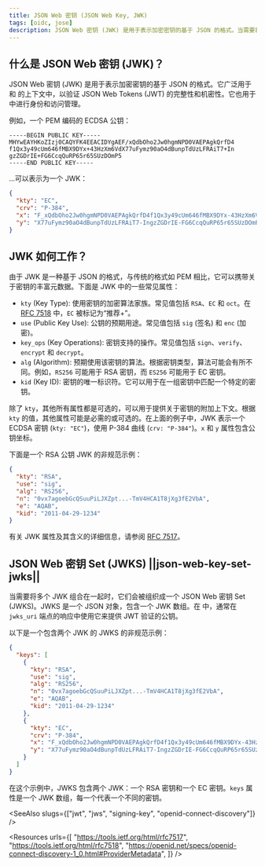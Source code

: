 ```yaml
---
title: JSON Web 密钥 (JSON Web Key, JWK)
tags: [oidc, jose]
description: JSON Web 密钥 (JWK) 是用于表示加密密钥的基于 JSON 的格式。当需要将多个 JWK 组合在一起时，它们会被组织成一个 JSON Web 密钥 Set (JWKS)。
---
```


## 什么是 JSON Web 密钥 (JWK)？

JSON Web 密钥 (JWK) 是用于表示加密密钥的基于 JSON 的格式。它广泛用于 <Ref slug="jws" /> 和 <Ref slug="jwe" /> 的上下文中，以验证 <Ref slug="jwt">JSON Web Tokens (JWT)</Ref> 的完整性和机密性。它也用于 <Ref slug="openid-connect" /> 中进行身份和访问管理。

例如，一个 PEM 编码的 ECDSA 公钥：

```
-----BEGIN PUBLIC KEY-----
MHYwEAYHKoZIzj0CAQYFK4EEACIDYgAEF/xQdbOho2Jw0hgmNPD0VAEPAgkQrfD4
f1Qx3y49cUm646fMBX9DYx+43HzXm6VdX77uFymz90aO4dBunpTdUzLFRAiT7+In
gzZGDrIE+FG6CcqQuRP65r65SUzDOmP5
-----END PUBLIC KEY-----
```

...可以表示为一个 JWK：

```json
{
  "kty": "EC",
  "crv": "P-384",
  "x": "F_xQdbOho2Jw0hgmNPD0VAEPAgkQrfD4f1Qx3y49cUm646fMBX9DYx-43HzXm6Vd",
  "y": "X77uFymz90aO4dBunpTdUzLFRAiT7-IngzZGDrIE-FG6CcqQuRP65r65SUzDOmP5"
}
```

## JWK 如何工作？

由于 JWK 是一种基于 JSON 的格式，与传统的格式如 PEM 相比，它可以携带关于密钥的丰富元数据。下面是 JWK 中的一些常见属性：

- `kty` (Key Type): 使用密钥的加密算法家族。常见值包括 `RSA`、`EC` 和 `oct`。在 [RFC 7518](https://datatracker.ietf.org/doc/html/rfc7518) 中，`EC` 被标记为“推荐+”。
- `use` (Public Key Use): 公钥的预期用途。常见值包括 `sig` (签名) 和 `enc` (加密)。
- `key_ops` (Key Operations): 密钥支持的操作。常见值包括 `sign`、`verify`、`encrypt` 和 `decrypt`。
- `alg` (Algorithm): 预期使用该密钥的算法。根据密钥类型，算法可能会有所不同。例如，`RS256` 可能用于 RSA 密钥，而 `ES256` 可能用于 EC 密钥。
- `kid` (Key ID): 密钥的唯一标识符。它可以用于在一组密钥中匹配一个特定的密钥。

除了 `kty`，其他所有属性都是可选的，可以用于提供关于密钥的附加上下文。根据 `kty` 的值，其他属性可能是必需的或可选的。在上面的例子中，JWK 表示一个 ECDSA 密钥 (`kty: "EC"`)，使用 P-384 曲线 (`crv: "P-384"`)。`x` 和 `y` 属性包含公钥坐标。

下面是一个 RSA 公钥 JWK 的非规范示例：

```json
{
  "kty": "RSA",
  "use": "sig",
  "alg": "RS256",
  "n": "0vx7agoebGcQSuuPiLJXZpt...-TmV4HCA1T8jXg3fE2VbA",
  "e": "AQAB",
  "kid": "2011-04-29-1234"
}
```

有关 JWK 属性及其含义的详细信息，请参阅 [RFC 7517](https://datatracker.ietf.org/doc/html/rfc7517)。

## JSON Web 密钥 Set (JWKS) ||json-web-key-set-jwks||

当需要将多个 JWK 组合在一起时，它们会被组织成一个 JSON Web 密钥 Set (JWKS)。JWKS 是一个 JSON 对象，包含一个 JWK 数组。在 <Ref slug="openid-connect-discovery" /> 中，通常在 `jwks_uri` 端点的响应中使用它来提供 JWT <Ref slug="signing-key" /> 验证的公钥。

以下是一个包含两个 JWK 的 JWKS 的非规范示例：

```json
{
  "keys": [
    {
      "kty": "RSA",
      "use": "sig",
      "alg": "RS256",
      "n": "0vx7agoebGcQSuuPiLJXZpt...-TmV4HCA1T8jXg3fE2VbA",
      "e": "AQAB",
      "kid": "2011-04-29-1234"
    },
    {
      "kty": "EC",
      "crv": "P-384",
      "x": "F_xQdbOho2Jw0hgmNPD0VAEPAgkQrfD4f1Qx3y49cUm646fMBX9DYx-43HzXm6Vd",
      "y": "X77uFymz90aO4dBunpTdUzLFRAiT7-IngzZGDrIE-FG6CcqQuRP65r65SUzDOmP5"
    }
  ]
}
```

在这个示例中，JWKS 包含两个 JWK：一个 RSA 密钥和一个 EC 密钥。`keys` 属性是一个 JWK 数组，每一个代表一个不同的密钥。

<SeeAlso slugs={["jwt", "jws", "signing-key", "openid-connect-discovery"]} />

<Resources
  urls={[
    "https://tools.ietf.org/html/rfc7517",
    "https://tools.ietf.org/html/rfc7518",
    "https://openid.net/specs/openid-connect-discovery-1_0.html#ProviderMetadata",
  ]}
/>
